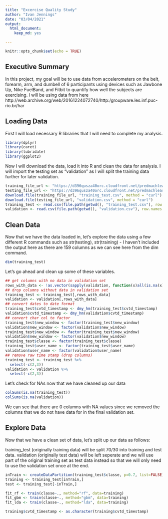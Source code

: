 ```yaml
---
title: "Excercise Quality Study"
author: "Ivan Jennings"
date: "03/04/2021"
output:
  html_document:
    keep_md: yes

---
```


```r
knitr::opts_chunk$set(echo = TRUE)
```

## Executive Summary

In this project, my goal will be to use data from accelerometers on the belt, forearm, arm, and dumbell of 6 participants using devices such as Jawbone Up, Nike FuelBand, and Fitbit to quantify how well the subjects are exercising. I will be using data from here http://web.archive.org/web/20161224072740/http:/groupware.les.inf.puc-rio.br/har

## Loading Data

First I will load necessary R libraries that I will need to complete my analysis.

```r
library(dplyr)
library(caret)
library(lubridate)
library(ggplot2)
```

Now I will download the data, load it into R and clean the data for analysis. I will import the testing set as "validation" as I will split the training data further for later validation.

```r
training_file_url <- "https://d396qusza40orc.cloudfront.net/predmachlearn/pml-training.csv"
testing_file_url <- "https://d396qusza40orc.cloudfront.net/predmachlearn/pml-testing.csv"
download.file(training_file_url, "training_test.csv", method = "curl")
download.file(testing_file_url, "validation.csv", method = "curl")
training_test <- read.csv(file.path(getwd(), "training_test.csv"), row.names = 1, stringsAsFactors = FALSE)
validation <- read.csv(file.path(getwd(), "validation.csv"), row.names = 1, stringsAsFactors = FALSE)
```

## Clean Data

Now that we have the data loaded in, let's explore the data using a few different R commands such as str(testing), str(training) - I haven't included the output here as there are 159 columns as we can see here from the dim command.

```r
dim(training_test)
```

Let's go ahead and clean up some of these variables.

```r

## get columns with no data in validation set
rows_with_data <- !as.vector(sapply(validation, function(x)all(is.na(x))))
## drop columns without data in validation set
training_test <- training_test[,rows_with_data]
validation <- validation[,rows_with_data]
## convert dates to date format
training_test$cvtd_timestamp <- dmy_hm(training_test$cvtd_timestamp)
validation$cvtd_timestamp <- dmy_hm(validation$cvtd_timestamp)
## convert char col to factor
training_test$new_window <- factor(training_test$new_window)
validation$new_window <- factor(validation$new_window)
training_test$new_window <- factor(training_test$new_window)
validation$new_window <- factor(validation$new_window)
training_test$classe <- factor(training_test$classe)
training_test$user_name <- factor(training_test$user_name)
validation$user_name <- factor(validation$user_name)
## remove raw time stamp (drop columns)
training_test <- training_test %>%
  select(-c(2,3))
validation <- validation %>%
  select(-c(2,3))

```

Let's check for NAs now that we have cleaned up our data

```r
colSums(is.na(training_test))
colSums(is.na(validation))
```

We can see that there are 0 columns with NA values since we removed the columns that we do not have data for in the final validation set.

## Explore Data

Now that we have a clean set of data, let's split up our data as follows:

training_test (originally training data) will be split 70/30 into training and test data.
validation (originally test data) will be left seperate and we will use part of the original training set as test data instead so that we will only need to use the validation set once at the end.

```r
inTrain <- createDataPartition(training_test$classe, p=0.7, list=FALSE)
training <- training_test[inTrain,]
test <- training_test[-inTrain,]
```

```r
fit_rf <- train(classe~., method="rf", data=training)
fit_gbm <- train(classe~., method="gbm", data=training)
fit_lda <- train(classe~., method="lda", data=training)

training$cvtd_timestamp <- as.character(training$cvtd_timestamp)
```